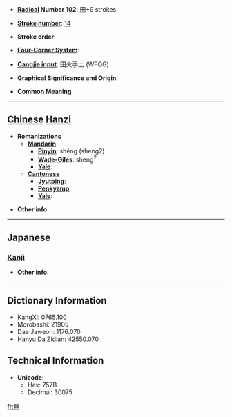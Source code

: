 * '''[[Wiktionary:Chinese radical index| Radical]] Number 102''': [[Wiktionary:Chinese radical index 田|田]]+9 strokes

* '''[[Wiktionary:Chinese total strokes index|Stroke number]]''': [[Wiktionary:Chinese total strokes index 14|14]]

* '''Stroke order''': 

* '''[[Wiktionary:Chinese four corner index|Four-Corner System]]''': 

* '''[[Wiktionary:Chinese Cangjie index|Cangjie input]]''': 田火手土 (WFQG)

* '''Graphical Significance and Origin''': 

* '''Common Meaning'''

----

== [[Chinese]] [[Hanzi]] ==

* '''Romanizations'''
** '''[[Mandarin]]'''
*** '''[[Pinyin]]''': shéng (sheng2)
*** '''[[Wade-Giles]]''': sheng<sup>2</sup>
*** '''[[Yale]]''': 
** '''[[Cantonese]]'''
*** '''[[Jyutping]]''':
*** '''[[Penkyamp]]''': 
*** '''[[Yale]]''': 

* '''Other info''': 

----

==Japanese==
===[[Kanji]]===
{{kanji|on readings=[[しょう]] (shō), [[じょう]] (jō)|kun readings=[[あぜ]] (aze)}}

* '''Other info''':  

----

== Dictionary Information ==

* KangXi: 0765.100
* Morobashi: 21905
* Dae Jaweon: 1176.070
* Hanyu Da Zidian: 42550.070

== Technical Information ==

* '''Unicode''':
** Hex: 757B
** Decimal: 30075

[[fr:畻]]